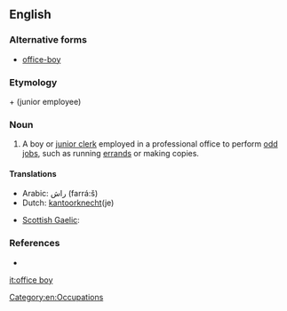 ==English==

===Alternative forms===
* [[office-boy]]

===Etymology===
{{derv|en|office}} + {{derv|en|boy}} (junior employee)

===Noun===
{{en-noun}}

# A boy or [[junior clerk]] employed in a professional office to perform [[odd job]]s, such as running [[errand]]s or making copies.

====Translations====
{{trans-top|boy or junior clerk employed in a professional office}}
* Arabic: راش (farrá:š) {{m}}
* Dutch: [[kantoorknecht]](je)
{{trans-mid}}
* [[Scottish Gaelic]]: {{t|gd|gille-oifis|m}}
{{trans-bottom}}

===References===
* {{R:Webster NCD 1967}}

[[Category:en:Occupations]]

[[it:office boy]]